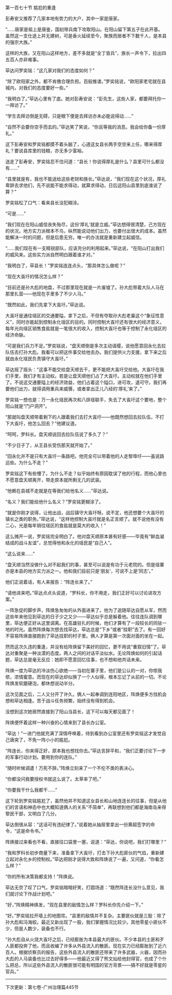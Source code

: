 

第一百七十节 尴尬的重逢

彭寿安又推荐了几家本地有势力的大户，其中一家是唐家。

“……唐家是祖上是唐鉴，国初带兵南下攻取阳山。在阳山留下第五子在此开基。虽然这一支仕途上并无建树，可是香火延续至今，聚族而居者不下数千人，是本县的强宗大族。”

这样的大族，又在阳山这样地方，差不多就是“全丁皆兵”，族长一声令下，拉出四五百人亦非难事。

荜达问罗奕铭：“这几家对我们的态度如何？”

“除了欧阳家之外，都不肯缴合理负担。百般推诿。”罗奕铭说，“欧阳家老宅就在县城内，对我们的态度要好一些。”

“我明白了。”荜达心里有了底。她对彭寿安说：“彭先生，这些人家，都要拜托你一一拜访了。”

“学生去拜访倒是无碍，只是眼下便是去拜访亦未必能说得动……”

“自然不会要你空手而去的。”荜达笑了笑说，“你且等我的消息。我会给你备一份厚礼。”

这下彭寿安和罗奕铭都摸不着头脑了，心道这女县长两手空空来上任，哪来得厚礼？要说县库里的钱粮，亦无多少富裕。

送走了彭寿安，罗奕铭忍不住问道：“县长！你说得厚礼是什么？县里可什么都没有……”

“县里就是有，我也不能送给这些老财和族长。”荜达说，“我们现在这个状况，厚礼卑辞去求他们，先不说能不能求得动，就算求得动，日后这阳山县里到底谁说了算？”

罗奕铭松了口气：看来县长没犯糊涂。

“可是……”

“我们现在在阳山威信丧失殆尽，这份‘厚礼’就是立威。”荜达想得很清楚，己方现在的状况，地方实力派根本不鸟，纵然能说动他们出力，也要付出很大的成本。虽然能解决一时的问题，但是后患无穷。唯一的办法就是重新建立起威信。

“……我们现在有一支精锐部队，应该充分的利用起来。”荜达说，“在阳山打出我们的威风来。这些实力派自然明白跟着谁才对。”

“我明白了，荜县长！”罗奕铭连连点头，“那具体怎么做呢？”

“现在大崀圩的情况怎么样？”

“目前还是孙大彪的地盘，不过那里现在就是一片废墟了。孙大彪带着大队人马在那里扎营――他现在手里多了不少人马。”

“既然如此，我们先拿下大崀圩。”荜达说。

大崀圩是通往瑶区的交通要隘，拿下之后，不但有夺取孙大彪老巢这个“象征性意义”，同时亦能起到控制永化瑶区的目的。同时控制大崀圩还有很大的经济意义，每年光向瑶区销售食盐就是一笔很大的收入，控制大崀圩也等于控制了永化瑶区的经济命脉。

“可是我们兵力不足。”罗奕铭说，“盘天顺倒是多次主动请缨，说他愿意回永化去拉队伍去打孙大彪。我看可以把这件事交给他去办。我们提供火力支援，拿下来之后就由永化瑶民负责镇守大崀圩。”

荜达摇了摇头：“这事不能交给盘天顺去干，更不能把大崀圩交给他。大崀圩在我们手里，我们才有主动权。若是让盘天顺他们占了大崀圩。主动权就在他们手里了。不说这交通要隘上的经济效益，他们占着这个隘口，进可攻，退可守。我们再要他们出力，就得调用重兵来威慑，或者拿出正儿八经的‘厚礼’来了。”

罗奕铭一想也是：万一永化瑶民再次和八排瑶联手，失去了大崀圩这个要地，整个阳山就是“门户洞开”。

“那就叫盘天顺带着剩下的人跟着我们去打大崀圩――他既然想回去拉队伍，不打下大崀圩，他怎么回去？”他建议道。

“呵呵，罗科长。盘天顺说回去拉队伍说了多久了？”

“不少日子了，从王县长受伤那天就开始了。”

“回永化并不是只有大崀圩一条路吧。他完全可以带着他的人走黎埠圩――虽说路远些。为什么不走？”

罗奕铭这下有些懵了。为什么不走？似乎始终有原因耽误了他的行程，而他心里也不愿意盘天顺离开，带走原本就所剩无几的武装。

“他赖在县城不走就是在等我们给他名义……”荜达说。

“名义？我们能给他什么名义？”罗奕铭更糊涂了。

“就是你刚才说得，让他出战，战后镇守大崀圩呀。说不定，他还想要个大崀圩的镇长之类的职务。”荜达说，“这样他控制大崀圩就是名正言顺了。就不说他有没有二心，光是每年销往瑶区的食盐就是莫大的收入！”

这么摊开一说，罗奕铭完全明白了。他对盘天顺原本甚有好感――毕竟有“鲜血凝结成的战斗友谊”，总觉得他和永化的瑶民是“自己人”。

“这么说来……”

“盘天顺当然没做什么对不起我们的事，甚至可以说是有功于元老院的。但是瑶寨亦是本县的地方实力派之一。他和我们目前只是‘朋友’，可说不上是‘同志’。”

他们正说着话，有人来报告：“阵连长来了。”

“请他进来吧。”荜达点点头说道，“罗科长，你不用走，我们正好可以讨论进攻方案。”

一阵急促的脚步声，阵焕急匆匆的从外面进来了。他为了追随荜达自愿从军，然而这些年来他见到荜达的日子少之又少――荜达似乎总是躲着他。往往连队调到哪里，荜达便正好从这里调离。在高雄驻扎的时候，他们才算有了一段较长的同驻一地的时光。虽然阵焕每次想去找荜达，荜达总是“下乡”或者“挂职”去了。有一回好不容易阵焕直接跑到了荜达挂职的村子里。俩人才算是第一次面对面的坐在一起。

然而这次久违的重逢，并没有给阵焕留下美好的回忆，更不用说“重叙旧情”了。荜达对重聚是一种淡漠的态度。两人之间的对话平淡似水。无论阵焕如何的引起话题，荜达总是毫无反应：她即不愿意回忆往事，也不想和他共话未来。

阵焕一度为荜达的冷淡伤心欲绝――当初在寨子里，他们是公认的一对，你侬我侬，浓情蜜意。而现在的荜达却似换了一个人似得，根本忘记了从前的一切。不论阵焕发软磨硬泡，都休想说动半分。

这次见面之后，二人又分开了许久。俩人一起奉调到连阳地区，阵焕便多方找机会想和荜达相逢。苦于战斗任务频繁，始终没有得到机会。

没想到这次她居然直接到了阳山当县长，这下可以每天都见面了！

阵焕便怀着这样一种兴奋的心情来到了县长办公室。

“荜达！”一进门他就充满了深情呼唤着，待到看到办公室里还有罗奕铭这才发觉自己唐突了，不免一阵小小的尴尬。

“阵连长，你来得正好，原本我也想找你去。”荜达言辞平和，“我们正要讨论下一步的军事行动计划。要用到你的连队。”

“随时听候调遣！万死不辞。”阵焕立刻来了一个不伦不类的表决心。

“你都没问我要授权书就这么说了。太草率了吧。”

“你要我干什么我都干……”

这下轮到罗奕铭尴尬了，虽然他并不知道这女县长和山地连连长的往事，但是从他们的言语和神态中也大概知道俩人的关系“不简单”，再联想到他们都是海南岛来得黎民干部，又明白了几分。

荜达倒很从容：“这话可有违纪律了。”说着她从抽屉里拿出一份黄超签字的命令，“这是命令书。”

阵焕接过来看也不看，直接往口袋里一塞，说道：“荜达，你说吧，我们打哪里？”

“我和罗科长初步商量下来，准备拿下大崀圩，打击下孙大彪匪伙的气焰，重新建立起对永化乡的控制权。”荜达把刚才说得大致和阵焕说了一遍，又问道，“你看怎么样？”

“你的所有决策我都支持！”阵焕说。

荜达无奈了叹了口气，罗奕铭暗暗好笑，打圆场道：“既然阵连长没什么意见，我们就讨论下作战计划吧。”

“好，”阵焕精神焕发，“现在县里的敌情怎么样？罗科长你先介绍一下。”

“好。”罗奕铭拉开墙上的地图帘。“县里的敌情并不复杂。主要匪伙就是三股：除了孙大彪和冯海蛟。最近又新出现了一股，我们掌握情况比较少。其他零星小匪伙不少，但是人数少，装备也不行。

“孙大彪自从火烧大崀圩之后，已经膨胀为本县最大的匪伙。不少本县的土匪和歹人匪都投奔了他，而且收编了许多从外县流入的散匪。现在实力已经膨胀到了近六百人。根据侦察员的报告，这些外县流入的散匪还带来了许多武器，火器，因而孙大彪的人马装备也比过去好得多――他最近又得了熊文灿给他封得官，也成了个什么把总，所以这些外县流入的散匪很可能有明国的官方背景――搞不好就是零星的官兵。”

--------------------------------------

下次更新：第七卷-广州治理篇445节

